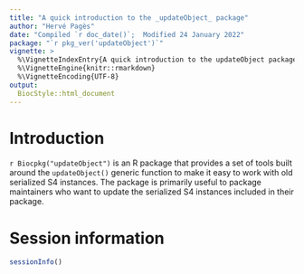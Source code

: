 ```yaml
---
title: "A quick introduction to the _updateObject_ package"
author: "Hervé Pagès"
date: "Compiled `r doc_date()`;  Modified 24 January 2022"
package: "`r pkg_ver('updateObject')`"
vignette: >
  %\VignetteIndexEntry{A quick introduction to the updateObject package}
  %\VignetteEngine{knitr::rmarkdown}
  %\VignetteEncoding{UTF-8}
output:
  BiocStyle::html_document
---
```


# Introduction

`r Biocpkg("updateObject")` is an R package that provides a set of
tools built around the `updateObject()` generic function to make it
easy to work with old serialized S4 instances.
The package is primarily useful to package maintainers who want to
update the serialized S4 instances included in their package.

# Session information

```r
sessionInfo()
```

